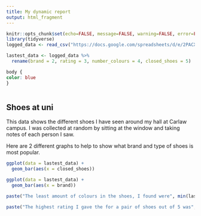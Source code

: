 ---
title: My dynamic report
output: html_fragment
---

```{r setup, include=FALSE}
knitr::opts_chunk$set(echo=FALSE, message=FALSE, warning=FALSE, error=FALSE)
library(tidyverse)
logged_data <- read_csv("https://docs.google.com/spreadsheets/d/e/2PACX-1vRSWvLYbgsoIGJn4r0KO3B6dO7IlJYBi1Vt-GyG9P0ht0tnKqUkdcF9VWBRGEJxCar30nYhKemqp4a-/pub?gid=2045594004&single=true&output=csv")

lastest_data <- logged_data %>%
  rename(brand = 2, rating = 3, number_colours = 4, closed_shoes = 5)
```

```{css}
body {
color: blue
}
 
```

## Shoes at uni

This data shows the different shoes I have seen around my hall at Carlaw campus. I was collected at random by sitting at the window and taking notes of each person I saw.

Here are 2 different graphs to help to show what brand and type of shoes is most popular.

```{r}

ggplot(data = lastest_data) +
  geom_bar(aes(x = closed_shoes))

ggplot(data = lastest_data) +
  geom_bar(aes(x = brand))

paste("The least amount of colours in the shoes, I found were", min(lastest_data$number_colours))

paste("The highest rating I gave the for a pair of shoes out of 5 was", max(lastest_data$rating))
```


